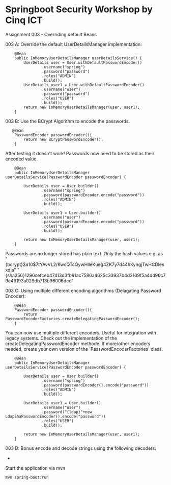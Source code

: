 # Springboot Security Workshop by Cinq ICT

Assignment 003 - Overriding default Beans

003 A: Override the default UserDetailsManager implementation:

```
    @Bean
    public InMemoryUserDetailsManager userDetailsService() {
        UserDetails user = User.withDefaultPasswordEncoder()
                .username("spring")
                .password("password")
                .roles("ADMIN")
                .build();
        UserDetails user1 = User.withDefaultPasswordEncoder()
                .username("user")
                .password("password")
                .roles("USER")
                .build();
        return new InMemoryUserDetailsManager(user, user1);
    }
```

003 B: Use the BCrypt Algorithm to encode the passwords.
```
   @Bean
    PasswordEncoder passwordEncoder(){
        return new BCryptPasswordEncoder();
    }
```
After testing it doesn't work! Passwords now need to be stored as their encoded value.

```
    @Bean
    public InMemoryUserDetailsManager userDetailsService(PasswordEncoder passwordEncoder) {

        UserDetails user = User.builder()
                .username("spring")
                .password(passwordEncoder.encode("password"))
                .roles("ADMIN")
                .build();

        UserDetails user1 = User.builder()
                .username("user")
                .password(passwordEncoder.encode("password"))
                .roles("USER")
                .build();

        return new InMemoryUserDetailsManager(user, user1);
    }
```
Passwords are no longer stored has plain text. Only the hash values.e.g. as <key><hashvalue>
"{bcrypt}$2a$10$7tYAvVL2/KwcQTcQywHIleKueg4ZK7y7d44hKyngjTwHCDlesxdla"
"{sha256}1296cefceb47413d3fb91ac7586a4625c33937b4d3109f5a4dd96c79c46193a029db713b96006ded"


003 C: Using multiple different encoding algorithms (Delagating Password Encoder):

```
    @Bean
    PasswordEncoder passwordEncoder(){
        return PasswordEncoderFactories.createDelegatingPasswordEncoder();
    }
```

You can now use multiple different encoders. Useful for integration with legacy systems.
Check out the implementation of the createDelegatingPasswordEncoder methode. If more/other encoders needed,
create your own version of the 'PasswordEncoderFactories' class.

```
    @Bean
    public InMemoryUserDetailsManager userDetailsService(PasswordEncoder passwordEncoder) {

        UserDetails user = User.builder()
                .username("spring")
                .password(passwordEncoder().encode("password"))
                .roles("ADMIN")
                .build();

        UserDetails user1 = User.builder()
                .username("user")
                .password("{ldap}"+new LdapShaPasswordEncoder().encode("password"))
                .roles("USER")
                .build();

        return new InMemoryUserDetailsManager(user, user1);
    }
```


003 D: Bonus encode and decode strings using the following decoders:

*

Start the application via mvn
```
mvn spring-boot:run
```
